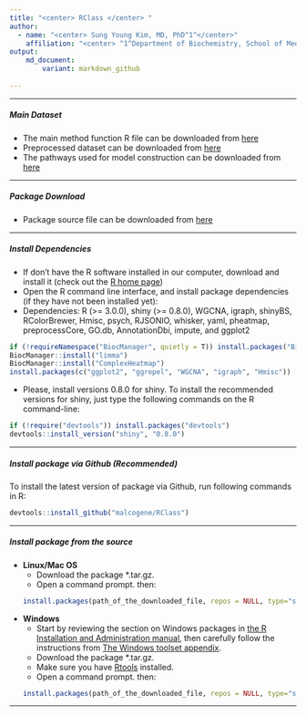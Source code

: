 ```yaml
---
title: "<center> RClass </center> "
author: 
  - name: "<center> Sung Young Kim, MD, PhD^1^</center>"
    affiliation: "<center> ^1^Department of Biochemistry, School of Medicine, Konkuk University</center> "
output: 
    md_document:
        variant: markdown_github
    
---
```

<!--   주석처리  toc:table of content    
author: "Sung Young Kim, MD, PhD^[mailto:palelamp@gmail.com]</center>"
date: "`r format(Sys.time(), '%d %B %Y')`"
output: 
    html_document:
        toc: TRUE  
        toc_float: TRUE
           collapsed: false
        toc_depth: 3
        
output: 
    md_document:
        variant: markdown_github
-->

<!--
This page provides the supplementary R code and data to reproduce the experiments in the following paper : **Accurate prediction of acquired EGFR TKIs resistance using a pathway-based individualized machine learning approach**  
-->

----

##### **Main Dataset** <br> 
* The main method function R file can be downloaded from [here](http://centromics.org/info/142sup/mainFunctions.R)
* Preprocessed dataset can be downloaded from [here](http://centromics.org/info/142sup/EGFRTKIs_8set.RData)
* The pathways used for model construction can be downloaded from [here](http://centromics.org/info/142sup/p.KEGG.PID.BioCarta.RData)

----

##### **Package Download**
* Package source file can be downloaded from [here](http://centromics.org/info/142sup/mainFunctions.R)


----

##### **Install Dependencies**
* If don't have the R software installed in our computer, download and install it (check out the [R home page](http://www.r-project.org/))
* Open the R command line interface, and install package dependencies (if they have not been installed yet):
* Dependencies: R (>= 3.0.0), shiny (>= 0.8.0), WGCNA, igraph, shinyBS, RColorBrewer, Hmisc, psych, RJSONIO, whisker, yaml, pheatmap, preprocessCore, GO.db, AnnotationDbi, impute, and ggplot2


```r
if (!requireNamespace("BiocManager", quietly = T)) install.packages("BiocManager")
BiocManager::install("limma")
BiocManager::install("ComplexHeatmap")
install.packages(c("ggplot2", "ggrepel", "WGCNA", "igraph", "Hmisc"))
```
* Please, install versions 0.8.0 for shiny. <!--We are working to make the package compatible with the new versions of the packages as soon as possible.--> To install the recommended versions for shiny, just type the following commands on the R command-line:
```r
if (!require("devtools")) install.packages("devtools")
devtools::install_version("shiny", "0.8.0")
```


----


##### **Install package via Github (Recommended)**

To install the latest version of package via Github, run following commands in R:
```r
devtools::install_github("malcogene/RClass")
```



----




##### **Install package from the source**

- **Linux/Mac OS**
    - Download the package *.tar.gz.
    - Open a command prompt. then:
```r
install.packages(path_of_the_downloaded_file, repos = NULL, type="source")
```

- **Windows**
    - Start by reviewing the section on Windows packages in [the R Installation and Administration manual](https://cran.r-project.org/doc/manuals/R-admin.html), then carefully follow the instructions from [The Windows toolset appendix](https://cran.r-project.org/doc/manuals/R-admin.html#The-Windows-toolset).
    - Download the package *.tar.gz.
    - Make sure you have [Rtools](https://cran.r-project.org/bin/windows/Rtools/) installed.
    - Open a command prompt. then:
```r
install.packages(path_of_the_downloaded_file, repos = NULL, type="source")
```


----








 

